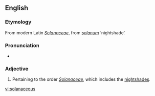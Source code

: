 ==English==

===Etymology===
From modern Latin ''[[Solanaceae]]'', from {{L.}} ''[[solanum]]'' ‘nightshade’.

===Pronunciation===
* {{IPA|/sɒləˈneɪʃəs/}}

===Adjective===
{{en-adj}}

# {{botany}} Pertaining to the order ''[[Solanaceae]]'', which includes the [[nightshades]].

[[vi:solanaceous]]